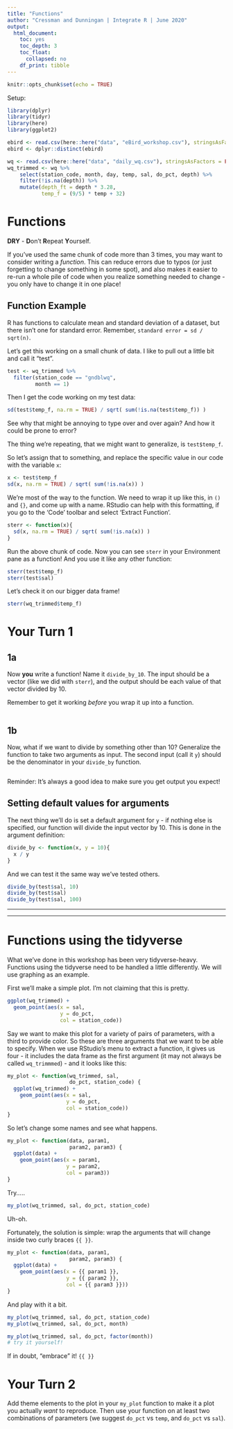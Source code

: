 ```yaml
---
title: "Functions"
author: "Cressman and Dunningan | Integrate R | June 2020"
output: 
  html_document:
    toc: yes
    toc_depth: 3
    toc_float:
      collapsed: no
    df_print: tibble
---
```


```r
knitr::opts_chunk$set(echo = TRUE)
```

Setup:

```r
library(dplyr)
library(tidyr)
library(here)
library(ggplot2)

ebird <- read.csv(here::here("data", "eBird_workshop.csv"), stringsAsFactors = FALSE)
ebird <- dplyr::distinct(ebird)

wq <- read.csv(here::here("data", "daily_wq.csv"), stringsAsFactors = FALSE)
wq_trimmed <- wq %>%
    select(station_code, month, day, temp, sal, do_pct, depth) %>%
    filter(!is.na(depth)) %>%
    mutate(depth_ft = depth * 3.28,
           temp_f = (9/5) * temp + 32)
```


# Functions  

**DRY** - **D**on't **R**epeat **Y**ourself.  

If you've used the same chunk of code more than 3 times, you may want to consider writing a *function*. This can reduce errors due to typos (or just forgetting to change something in some spot), and also makes it easier to re-run a whole pile of code when you realize something needed to change - you only have to change it in one place!    


## Function Example  

R has functions to calculate mean and standard deviation of a dataset, but there isn't one for standard error. Remember, `standard error = sd / sqrt(n)`. 

Let's get this working on a small chunk of data. I like to pull out a little bit and call it "test".   

```r
test <- wq_trimmed %>% 
  filter(station_code == "gndblwq",
         month == 1)    
```

Then I get the code working on my test data:

```r
sd(test$temp_f, na.rm = TRUE) / sqrt( sum(!is.na(test$temp_f)) )
```


See why that might be annoying to type over and over again? And how it could be prone to error?  


The thing we're repeating, that we might want to generalize, is `test$temp_f`.  


So let's assign that to something, and replace the specific value in our code with the variable `x`:  

```r
x <- test$temp_f
sd(x, na.rm = TRUE) / sqrt( sum(!is.na(x)) )
```


We're most of the way to the function. We need to wrap it up like this, in `()` and `{}`, and come up with a name. RStudio can help with this formatting, if you go to the 'Code' toolbar and select 'Extract Function'.    

```r
sterr <- function(x){
  sd(x, na.rm = TRUE) / sqrt( sum(!is.na(x)) )
}
```


Run the above chunk of code. Now you can see `sterr` in your Environment pane as a function!  And you use it like any other function:  

```r
sterr(test$temp_f)
sterr(test$sal)
```


Let's check it on our bigger data frame!  

```r
sterr(wq_trimmed$temp_f)
```


# Your Turn 1  

## 1a  

Now **you** write a function! Name it `divide_by_10`. The input should be a vector (like we did with `sterr`), and the output should be each value of that vector divided by 10.  

Remember to get it working *before* you wrap it up into a function.  

```r







```


## 1b   

Now, what if we want to divide by something other than 10? Generalize the function to take two arguments as input. The second input (call it `y`) should be the denominator in your `divide_by` function.  


```r







```

Reminder: It's always a good idea to make sure you get output you expect!  




## Setting default values for arguments  

The next thing we'll do is set a default argument for `y` - if nothing else is specified, our function will divide the input vector by 10. This is done in the argument definition:  

```r
divide_by <- function(x, y = 10){
  x / y
}
```

And we can test it the same way we've tested others.  

```r
divide_by(test$sal, 10)
divide_by(test$sal)
divide_by(test$sal, 100)
```



***  
***  


# Functions using the tidyverse  

What we've done in this workshop has been very tidyverse-heavy. Functions using the tidyverse need to be handled a little differently. We will use graphing as an example.    

First we'll make a simple plot. I'm not claiming that this is pretty.  

```r
ggplot(wq_trimmed) +
  geom_point(aes(x = sal, 
                 y = do_pct, 
                 col = station_code))
```


Say we want to make this plot for a variety of pairs of parameters, with a third to provide color. So these are three arguments that we want to be able to specify. When we use RStudio's menu to extract a function, it gives us four - it includes the data frame as the first argument (it may not always be called `wq_trimmmed`) - and it looks like this:    

```r
my_plot <- function(wq_trimmed, sal, 
                    do_pct, station_code) {
  ggplot(wq_trimmed) +
    geom_point(aes(x = sal, 
                   y = do_pct, 
                   col = station_code))
}
```


So let's change some names and see what happens.  

```r
my_plot <- function(data, param1, 
                    param2, param3) {
  ggplot(data) +
    geom_point(aes(x = param1, 
                   y = param2, 
                   col = param3))
}
```


Try.....

```r
my_plot(wq_trimmed, sal, do_pct, station_code)
```


Uh-oh.  

Fortunately, the solution is simple: wrap the arguments that will change inside two curly braces `{{ }}`.  

```r
my_plot <- function(data, param1, 
                    param2, param3) {
  ggplot(data) +
    geom_point(aes(x = {{ param1 }}, 
                   y = {{ param2 }}, 
                   col = {{ param3 }})) 
}
```

And play with it a bit.  

```r
my_plot(wq_trimmed, sal, do_pct, station_code)
my_plot(wq_trimmed, sal, do_pct, month)  

my_plot(wq_trimmed, sal, do_pct, factor(month))  
# try it yourself!  
```


If in doubt, "embrace" it! `{{ }}`



# Your Turn 2  

Add theme elements to the plot in your `my_plot` function to make it a plot you actually *want* to reproduce. Then use your function on at least two combinations of parameters (we suggest `do_pct` vs `temp`, and `do_pct` vs `sal`).  

```r





```


